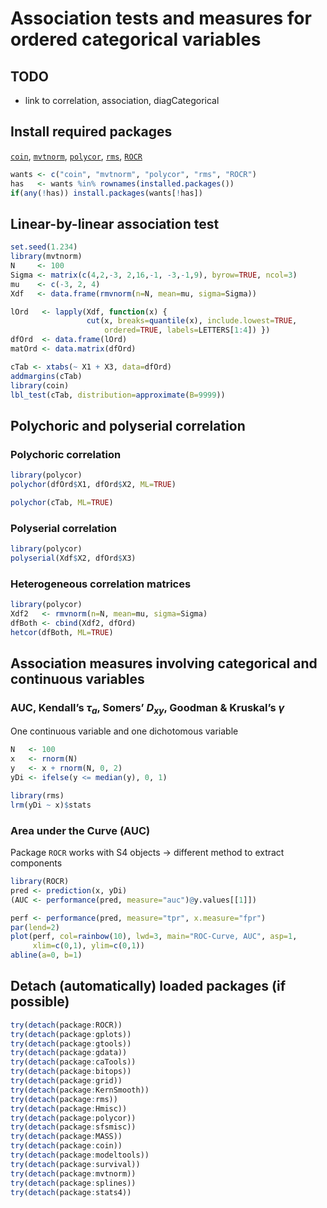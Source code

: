 Association tests and measures for ordered categorical variables
=========================

TODO
-------------------------

 - link to correlation, association, diagCategorical

Install required packages
-------------------------

[`coin`](http://cran.r-project.org/package=coin), [`mvtnorm`](http://cran.r-project.org/package=mvtnorm), [`polycor`](http://cran.r-project.org/package=polycor), [`rms`](http://cran.r-project.org/package=rms), [`ROCR`](http://cran.r-project.org/package=ROCR)

```r
wants <- c("coin", "mvtnorm", "polycor", "rms", "ROCR")
has   <- wants %in% rownames(installed.packages())
if(any(!has)) install.packages(wants[!has])
```

Linear-by-linear association test
-------------------------

```r
set.seed(1.234)
library(mvtnorm)
N     <- 100
Sigma <- matrix(c(4,2,-3, 2,16,-1, -3,-1,9), byrow=TRUE, ncol=3)
mu    <- c(-3, 2, 4)
Xdf   <- data.frame(rmvnorm(n=N, mean=mu, sigma=Sigma))
```

```r
lOrd   <- lapply(Xdf, function(x) {
                 cut(x, breaks=quantile(x), include.lowest=TRUE,
                     ordered=TRUE, labels=LETTERS[1:4]) })
dfOrd  <- data.frame(lOrd)
matOrd <- data.matrix(dfOrd)
```

```r
cTab <- xtabs(~ X1 + X3, data=dfOrd)
addmargins(cTab)
library(coin)
lbl_test(cTab, distribution=approximate(B=9999))
```

Polychoric and polyserial correlation
-------------------------

### Polychoric correlation

```r
library(polycor)
polychor(dfOrd$X1, dfOrd$X2, ML=TRUE)
```

```r
polychor(cTab, ML=TRUE)
```

### Polyserial correlation

```r
library(polycor)
polyserial(Xdf$X2, dfOrd$X3)
```

### Heterogeneous correlation matrices

```r
library(polycor)
Xdf2   <- rmvnorm(n=N, mean=mu, sigma=Sigma)
dfBoth <- cbind(Xdf2, dfOrd)
hetcor(dfBoth, ML=TRUE)
```

Association measures involving categorical and continuous variables
-------------------------

### AUC, Kendall's $\tau_{a}$, Somers' $D_{xy}$, Goodman & Kruskal's $\gamma$

One continuous variable and one dichotomous variable

```r
N   <- 100
x   <- rnorm(N)
y   <- x + rnorm(N, 0, 2)
yDi <- ifelse(y <= median(y), 0, 1)
```

```r
library(rms)
lrm(yDi ~ x)$stats
```

### Area under the Curve (AUC)

Package `ROCR` works with S4 objects -> different method to extract components

```r
library(ROCR)
pred <- prediction(x, yDi)
(AUC <- performance(pred, measure="auc")@y.values[[1]])
```

```r
perf <- performance(pred, measure="tpr", x.measure="fpr")
par(lend=2)
plot(perf, col=rainbow(10), lwd=3, main="ROC-Curve, AUC", asp=1,
     xlim=c(0,1), ylim=c(0,1))
abline(a=0, b=1)
```

Detach (automatically) loaded packages (if possible)
-------------------------

```r
try(detach(package:ROCR))
try(detach(package:gplots))
try(detach(package:gtools))
try(detach(package:gdata))
try(detach(package:caTools))
try(detach(package:bitops))
try(detach(package:grid))
try(detach(package:KernSmooth))
try(detach(package:rms))
try(detach(package:Hmisc))
try(detach(package:polycor))
try(detach(package:sfsmisc))
try(detach(package:MASS))
try(detach(package:coin))
try(detach(package:modeltools))
try(detach(package:survival))
try(detach(package:mvtnorm))
try(detach(package:splines))
try(detach(package:stats4))
```
